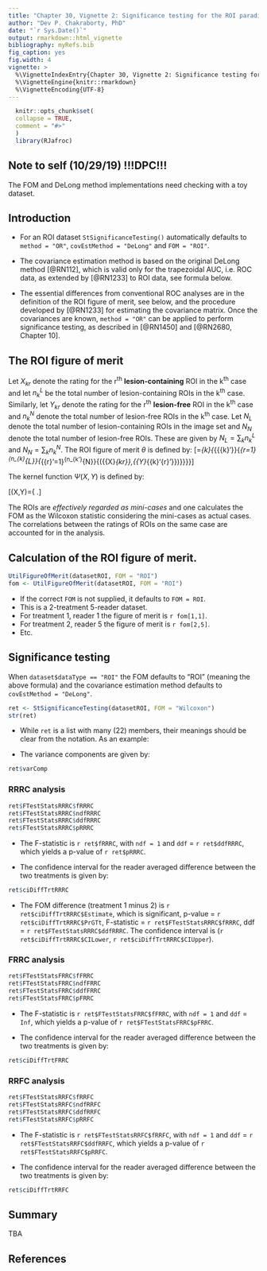 ```yaml
---
title: "Chapter 30, Vignette 2: Significance testing for the ROI paradigm"
author: "Dev P. Chakraborty, PhD"
date: "`r Sys.Date()`"
output: rmarkdown::html_vignette
bibliography: myRefs.bib
fig_caption: yes
fig.width: 4
vignette: >
  %\VignetteIndexEntry{Chapter 30, Vignette 2: Significance testing for the ROI paradigm}
  %\VignetteEngine{knitr::rmarkdown}
  %\VignetteEncoding{UTF-8}
---
```

  
```r
  knitr::opts_chunk$set(
  collapse = TRUE,
  comment = "#>"
  )
  library(RJafroc)
```
## Note to self (10/29/19) !!!DPC!!!
The FOM and DeLong method implementations need checking with a toy dataset.



## Introduction
* For an ROI dataset `StSignificanceTesting()` automatically defaults to `method = "OR"`, `covEstMethod = "DeLong"` and `FOM = "ROI"`.  

* The covariance estimation method is based on the original DeLong method [@RN112], which is valid only for the trapezoidal AUC, i.e. ROC data, as extended by [@RN1233] to ROI data, see formula below.  

* The essential differences from conventional ROC analyses are in the definition of the ROI figure of merit, see below, and the procedure developed by [@RN1233] for estimating the covariance matrix. Once the covariances are known, `method = "OR"` can be applied to perform significance testing, as described in [@RN1450] and [@RN2680, Chapter 10].

## The ROI figure of merit  
Let ${{X}_{kr}}$ denote the rating for the r^th^ **lesion-containing** ROI in the k^th^ case and let $n_{k}^{L}$ be the total number of lesion-containing ROIs in the k^th^ case. Similarly, let ${{Y}_{kr}}$ denote the rating for the r^th^ **lesion-free** ROI in the k^th^ case and $n_{k}^{N}$ denote the total number of lesion-free ROIs in the k^th^ case. Let ${{N}_{L}}$ denote the total number of lesion-containing ROIs in the image set and ${{N}_{N}}$ denote the total number of lesion-free ROIs. These are given by ${{N}_{L}}=\sum\nolimits_{k}{n_{k}^{L}}$ and ${{N}_{N}}=\sum\nolimits_{k}{n_{k}^{N}}$. The ROI figure of merit $\theta$\ is defined by: \[\theta =\frac{1}{{{N}_{L}}{{N}_{N}}}\sum\nolimits_{k}{\sum\nolimits_{{{k}'}}{\sum\limits_{r=1}^{n_{k}^{L}}{\sum\limits_{{r}'=1}^{n_{k'}^{N}}{\psi ({{X}_{kr}},{{Y}_{{k}'{r}'}})}}}}\]    

The kernel function $\Psi(X,Y)$ is defined by:

\[\psi (X,Y)=\left\{ \begin{align}
  & 1.0\ \ \ \text{if}\ Y<X \\ 
 & 0.5\ \ \ \text{if}\ Y=X \\ 
 & 0.0\ \ \ \text{if}\ Y>X \\ 
\end{align} \right.\]


The ROIs are *effectively regarded as mini-cases* and one calculates the FOM as the Wilcoxon statistic considering the mini-cases as actual cases. The correlations between the ratings of ROIs on the same case are accounted for in the analysis.


## Calculation of the ROI figure of merit.

```r
UtilFigureOfMerit(datasetROI, FOM = "ROI")
fom <- UtilFigureOfMerit(datasetROI, FOM = "ROI")
```             

* If the correct `FOM` is not supplied, it defaults to `FOM = ROI`.   
* This is a 2-treatment 5-reader dataset.  
* For treatment 1, reader 1 the figure of merit is `r fom[1,1]`.  
* For treatment 2, reader 5 the figure of merit is `r fom[2,5]`.  
* Etc.  

## Significance testing

When `dataset$dataType == "ROI"` the FOM defaults to "ROI" (meaning the above formula) and the covariance estimation method defaults to `covEstMethod = "DeLong"`.

```r
ret <- StSignificanceTesting(datasetROI, FOM = "Wilcoxon")
str(ret)
```             

* While `ret` is a list with many (22) members, their meanings should be clear from the notation. As an example:  

+    The variance components are given by:

```r
ret$varComp
```             

### RRRC analysis  

```r
ret$FTestStatsRRRC$fRRRC
ret$FTestStatsRRRC$ndfRRRC
ret$FTestStatsRRRC$ddfRRRC
ret$FTestStatsRRRC$pRRRC
```             

* The F-statistic is `r ret$fRRRC`, with `ndf = 1` and `ddf` = `r ret$ddfRRRC`, which yields a p-value of `r ret$pRRRC`.   

* The confidence interval for the reader averaged difference between the two treatments is given by:
    
```r
ret$ciDiffTrtRRRC
```             

* The FOM difference (treatment 1 minus 2) is `r ret$ciDiffTrtRRRC$Estimate`, which is significant, p-value = `r ret$ciDiffTrtRRRC$PrGTt`, F-statistic = `r ret$FTestStatsRRRC$fRRRC`, ddf = `r ret$FTestStatsRRRC$ddfRRRC`. The confidence interval is (`r ret$ciDiffTrtRRRC$CILower`, `r ret$ciDiffTrtRRRC$CIUpper`).

### FRRC analysis  

```r
ret$FTestStatsFRRC$fFRRC
ret$FTestStatsFRRC$ndfFRRC
ret$FTestStatsFRRC$ddfFRRC
ret$FTestStatsFRRC$pFRRC
```             

* The F-statistic is `r ret$FTestStatsFRRC$fFRRC`, with `ndf = 1` and `ddf` = `Inf`, which yields a p-value of `r ret$FTestStatsFRRC$pFRRC`. 

*  The confidence interval for the reader averaged difference between the two treatments is given by:
    
```r
ret$ciDiffTrtFRRC
```             

### RRFC analysis  

```r
ret$FTestStatsRRFC$fRRFC
ret$FTestStatsRRFC$ndfRRFC
ret$FTestStatsRRFC$ddfRRFC
ret$FTestStatsRRFC$pRRFC

```             

* The F-statistic is `r ret$FTestStatsRRFC$fRRFC`, with `ndf = 1` and `ddf` = `r ret$FTestStatsRRFC$ddfRRFC`, which yields a p-value of `r ret$FTestStatsRRFC$pRRFC`. 

* The confidence interval for the reader averaged difference between the two treatments is given by:
    
```r
ret$ciDiffTrtRRFC
```             

## Summary  
TBA

## References  

